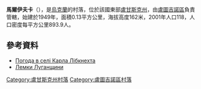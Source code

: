 {{coord|48|20|16|N|39|21|51|E|scale:100000|display=title}}

'''馬爾伊夫卡'''（{{lang-uk|Мар'ївка}}），是[[烏克蘭|烏克蘭]]的村落，位於該國東部[[盧甘斯克州|盧甘斯克州]]，由[[盧圖吉諾區|盧圖吉諾區]]負責管轄，始建於1949年，面積0.13平方公里，海拔高度162米，2001年人口118，人口密度每平方公里893.9人。

==參考資料==
* [http://weather.in.ua/ua/lyganskaja/10170 Погода в селі Карла Лібкнехта]
* [http://www.umoloda.kiev.ua/regions/55/175/0/19490/  Лемки Луганщини]

{{DEFAULTSORT:Карла Лібкнехта}}
[[Category:盧甘斯克州村落|Category:盧甘斯克州村落]]
[[Category:盧圖吉諾區村落|Category:盧圖吉諾區村落]]


{{Luhansk-geo-stub}}